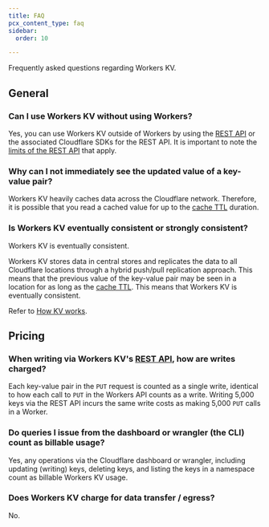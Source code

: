 ```yaml
---
title: FAQ
pcx_content_type: faq
sidebar:
  order: 10

---
```



Frequently asked questions regarding Workers KV.

## General

### Can I use Workers KV without using Workers?

Yes, you can use Workers KV outside of Workers by using the [REST API](/api/resources/kv/) or the associated Cloudflare SDKs for the REST API. It is important to note the [limits of the REST API](/fundamentals/api/reference/limits/) that apply.

### Why can I not immediately see the updated value of a key-value pair?

Workers KV heavily caches data across the Cloudflare network. Therefore, it is possible that you read a cached value for up to the [cache TTL](/kv/api/read-key-value-pairs/#cachettl-parameter) duration.

### Is Workers KV eventually consistent or strongly consistent?

Workers KV is eventually consistent.

Workers KV stores data in central stores and replicates the data to all Cloudflare locations through a hybrid push/pull replication approach. This means that the previous value of the key-value pair may be seen in a location for as long as the [cache TTL](/kv/api/read-key-value-pairs/#cachettl-parameter). This means that Workers KV is eventually consistent.

Refer to [How KV works](/kv/concepts/how-kv-works/).

## Pricing

### When writing via Workers KV's [REST API](/api/resources/kv/subresources/namespaces/methods/bulk_update/), how are writes charged?

Each key-value pair in the `PUT` request is counted as a single write, identical to how each call to `PUT` in the Workers API counts as a write. Writing 5,000 keys via the REST API incurs the same write costs as making 5,000 `PUT` calls in a Worker.

### Do queries I issue from the dashboard or wrangler (the CLI) count as billable usage?

Yes, any operations via the Cloudflare dashboard or wrangler, including updating (writing) keys, deleting keys, and listing the keys in a namespace count as billable Workers KV usage.

### Does Workers KV charge for data transfer / egress?

No.
